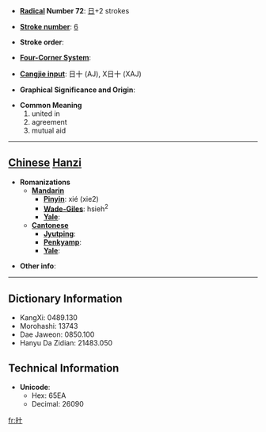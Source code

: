 * '''[[Wiktionary:Chinese radical index| Radical]] Number 72''': [[Wiktionary:Chinese radical index 日|日]]+2 strokes

* '''[[Wiktionary:Chinese total strokes index|Stroke number]]''': [[Wiktionary:Chinese total strokes index 6|6]]

* '''Stroke order''': 

* '''[[Wiktionary:Chinese four corner index|Four-Corner System]]''': 

* '''[[Wiktionary:Chinese Cangjie index|Cangjie input]]''': 日十 (AJ), X日十 (XAJ)

* '''Graphical Significance and Origin''': 

* '''Common Meaning'''
*#united in
*# agreement
*# mutual aid


----

== [[Chinese]] [[Hanzi]] ==

* '''Romanizations'''
** '''[[Mandarin]]'''
*** '''[[Pinyin]]''': xié (xie2)
*** '''[[Wade-Giles]]''': hsieh<sup>2</sup>
*** '''[[Yale]]''': 
** '''[[Cantonese]]'''
*** '''[[Jyutping]]''':
*** '''[[Penkyamp]]''': 
*** '''[[Yale]]''': 

* '''Other info''': 

----

== Dictionary Information ==

* KangXi: 0489.130
* Morohashi: 13743
* Dae Jaweon: 0850.100
* Hanyu Da Zidian: 21483.050

== Technical Information ==

* '''Unicode''':
** Hex: 65EA
** Decimal: 26090

[[fr:旪]]